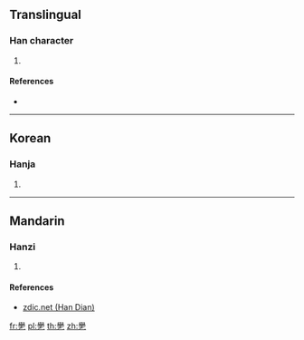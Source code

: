 ==Translingual==

===Han character===
{{Han char|rn=5|rad=乙|as=18|sn=19|four=|canj=HQN|ids=⿱舉乙}}

# {{defn|Han|sort=乙18}}

====References====
* {{Han ref|kx=0085.071|dkj=|dj=|hdz=|uh=3426|ud=13350|bh=|bd=}}

----

==Korean==

===Hanja===
{{ko-hanja|hangeul=걸|rv=geol|mr=kŏl|y=kel}}

# {{defn|lang=ko|sort=乙18}}

----

==Mandarin==

===Hanzi===
{{cmn-hanzi|pin=[[jǔ]] ([[ju3]])|wg=chü<sup>3</sup>}}

# {{defn|lang=cmn|sort=乙18}}

====References====
* [http://www.zdic.net/zd/zi2/ZdicE3Zdic90ZdicA6.htm zdic.net (Han Dian)]

[[fr:㐦]]
[[pl:㐦]]
[[th:㐦]]
[[zh:㐦]]